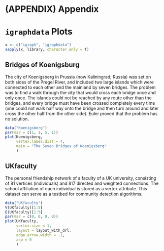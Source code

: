 # (APPENDIX) Appendix {-} 

# `igraphdata` Plots

```r
x <- c("igraph", "igraphdata")
sapply(x, library, character.only = T)

```

## Bridges of Koenigsburg

The city of Koenigsberg in Prussia (now Kaliningrad, Russia) was set on both sides of the Pregel River, and included two large islands which were connected to each other and the mainland by seven bridges. The problem was to find a walk through the city that would cross each bridge once and only once. The islands could not be reached by any route other than the bridges, and every bridge must have been crossed completely every time (one could not walk half way onto the bridge and then turn around and later cross the other half from the other side). Euler proved that the problem has no solution.


```r
data("Koenigsberg")
par(mar = c(1, 1, 5, 1))
plot(Koenigsberg,
     vertex.label.dist = 4,
     main = "The Seven Bridges of Koenigsberg"
     )
```


## UKfaculty

The personal friendship network of a faculty of a UK university, consisting of 81 vertices (individuals) and 817 directed and weighted connections. The school affiliation of each individual is stored as a vertex attribute. This dataset can serve as a testbed for community detection algorithms.


```r
data("UKfaculty")
V(UKfaculty)[1:5]
E(UKfaculty)[1:5]
par(mar = c(0, 0, 0, 0))
plot(UKfaculty,
     vertex.size = 1,
     layout = layout_with_drl,
     edge.arrow.width = .1,
     asp = 0
     )
```

